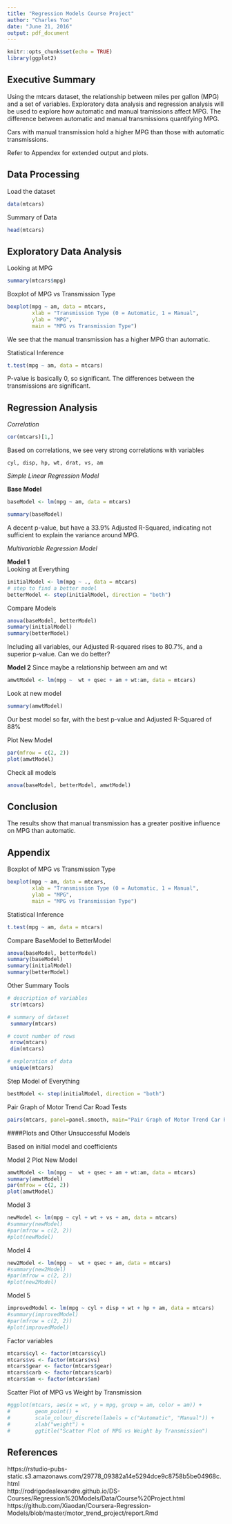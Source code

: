 ```yaml
---
title: "Regression Models Course Project"
author: "Charles Yoo"
date: "June 21, 2016"
output: pdf_document
---
```


```r
knitr::opts_chunk$set(echo = TRUE)
library(ggplot2)
```

## Executive Summary

Using the mtcars dataset, the relationship between miles per gallon (MPG) and a set of variables.  Exploratory data analysis and regression analysis will be used to explore how automatic and manual tramissions affect MPG.  The difference between automatic and manual transmissions quantifying MPG.  

Cars with manual transmission hold a higher MPG than those with automatic transmissions.  

Refer to Appendex for extended output and plots.

## Data Processing

Load the dataset
```r
data(mtcars)
```

Summary of Data
```r
head(mtcars)
```

## Exploratory Data Analysis

Looking at MPG
```r
summary(mtcars$mpg)
```

Boxplot of MPG vs Transmission Type
```r
boxplot(mpg ~ am, data = mtcars, 
        xlab = "Transmission Type (0 = Automatic, 1 = Manual", 
        ylab = "MPG",
        main = "MPG vs Transmission Type")
```

We see that the manual transmission has a higher MPG than automatic.

Statistical Inference
```r
t.test(mpg ~ am, data = mtcars)
```

P-value is basically 0, so significant.  The differences between the transmissions are significant.

## Regression Analysis

*Correlation*

```r
cor(mtcars)[1,]
```

Based on correlations, we see very strong correlations with variables  

    cyl, disp, hp, wt, drat, vs, am

*Simple Linear Regression Model*

**Base Model**
```r
baseModel <- lm(mpg ~ am, data = mtcars)
```

```r
summary(baseModel)
```

A decent p-value, but have a 33.9% Adjusted R-Squared, indicating not sufficient to explain the variance around MPG.

*Multivariable Regression Model*

**Model 1**  
Looking at Everything
```r
initialModel <- lm(mpg ~ ., data = mtcars)
# step to find a better model
betterModel <- step(initialModel, direction = "both")
```

Compare Models
```r
anova(baseModel, betterModel)
summary(initialModel)
summary(betterModel)
```

Including all variables, our Adjusted R-squared rises to 80.7%, and a superior p-value.  Can we do better?

**Model 2**
Since maybe a relationship between am and wt
```r
amwtModel <- lm(mpg ~  wt + qsec + am + wt:am, data = mtcars)
```

Look at new model
```r
summary(amwtModel)
```

Our best model so far, with the best p-value and Adjusted R-Squared of 88%

Plot New Model
```r
par(mfrow = c(2, 2))
plot(amwtModel)
```

Check all models
```r
anova(baseModel, betterModel, amwtModel)
```

## Conclusion

The results show that manual transmission has a greater positive influence on MPG than automatic.  

## Appendix

Boxplot of MPG vs Transmission Type
```r
boxplot(mpg ~ am, data = mtcars, 
        xlab = "Transmission Type (0 = Automatic, 1 = Manual", 
        ylab = "MPG",
        main = "MPG vs Transmission Type")
```

Statistical Inference
```r
t.test(mpg ~ am, data = mtcars)
```

Compare BaseModel to BetterModel
```r
anova(baseModel, betterModel)
summary(baseModel)
summary(initialModel)
summary(betterModel)
```

Other Summary Tools
```r
# description of variables
 str(mtcars)

# summary of dataset
 summary(mtcars)

# count number of rows
 nrow(mtcars)
 dim(mtcars)

# exploration of data
 unique(mtcars)
```

Step Model of Everything
```r
bestModel <- step(initialModel, direction = "both")
```

Pair Graph of Motor Trend Car Road Tests
```r
pairs(mtcars, panel=panel.smooth, main="Pair Graph of Motor Trend Car Road Tests")
```

####Plots and Other Unsuccessful Models

Based on initial model and coefficients

Model 2
Plot New Model
```r
amwtModel <- lm(mpg ~  wt + qsec + am + wt:am, data = mtcars)
summary(amwtModel)
par(mfrow = c(2, 2))
plot(amwtModel)
```

Model 3
```r
newModel <- lm(mpg ~ cyl + wt + vs + am, data = mtcars)
#summary(newModel)
#par(mfrow = c(2, 2))
#plot(newModel)
```

Model 4
```r
new2Model <- lm(mpg ~  wt + qsec + am, data = mtcars)
#summary(new2Model)
#par(mfrow = c(2, 2))
#plot(new2Model)
```

Model 5
```r
improvedModel <- lm(mpg ~ cyl + disp + wt + hp + am, data = mtcars)
#summary(improvedModel)
#par(mfrow = c(2, 2))
#plot(improvedModel)
```

Factor variables
```r
mtcars$cyl <- factor(mtcars$cyl)
mtcars$vs <- factor(mtcars$vs)
mtcars$gear <- factor(mtcars$gear)
mtcars$carb <- factor(mtcars$carb)
mtcars$am <- factor(mtcars$am)
```

Scatter Plot of MPG vs Weight by Transmission
```r
#ggplot(mtcars, aes(x = wt, y = mpg, group = am, color = am)) + 
#        geom_point() +
#        scale_colour_discrete(labels = c("Automatic", "Manual")) +
#        xlab("weight") +
#        ggtitle("Scatter Plot of MPG vs Weight by Transmission")
```
## References
https://rstudio-pubs-static.s3.amazonaws.com/29778_09382a14e5294dce9c8758b5be04968c.html  
http://rodrigodealexandre.github.io/DS-Courses/Regression%20Models/Data/Course%20Project.html  
https://github.com/Xiaodan/Coursera-Regression-Models/blob/master/motor_trend_project/report.Rmd  